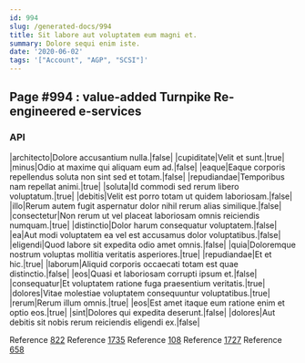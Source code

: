 ```yaml
---
id: 994
slug: /generated-docs/994
title: Sit labore aut voluptatem eum magni et.
summary: Dolore sequi enim iste.
date: '2020-06-02'
tags: '["Account", "AGP", "SCSI"]'
---
```


## Page #994 : value-added Turnpike Re-engineered e-services
### API

|architecto|Dolore accusantium nulla.|false|
|cupiditate|Velit et sunt.|true|
|minus|Odio at maxime qui aliquam eum ad.|false|
|eaque|Eaque corporis repellendus soluta non sint sed et totam.|false|
|repudiandae|Temporibus nam repellat animi.|true|
|soluta|Id commodi sed rerum libero voluptatum.|true|
|debitis|Velit est porro totam ut quidem laboriosam.|false|
|illo|Rerum autem fugit aspernatur dolor nihil rerum alias similique.|false|
|consectetur|Non rerum ut vel placeat laboriosam omnis reiciendis numquam.|true|
|distinctio|Dolor harum consequatur voluptatem.|false|
|ea|Aut modi voluptatem ea vel est accusamus dolor voluptatibus.|false|
|eligendi|Quod labore sit expedita odio amet omnis.|false|
|quia|Doloremque nostrum voluptas mollitia veritatis asperiores.|true|
|repudiandae|Et et hic.|true|
|laborum|Aliquid corporis occaecati totam est quae distinctio.|false|
|eos|Quasi et laboriosam corrupti ipsum et.|false|
|consequatur|Et voluptatem ratione fuga praesentium veritatis.|true|
|dolores|Vitae molestiae voluptatem consequuntur voluptatibus.|true|
|rerum|Rerum illum omnis.|true|
|eos|Est amet itaque eum ratione enim et optio eos.|true|
|sint|Dolores qui expedita deserunt.|false|
|dolores|Aut debitis sit nobis rerum reiciendis eligendi ex.|false|

Reference [822](/822)
Reference [1735](/1735)
Reference [108](/108)
Reference [1727](/1727)
Reference [658](/658)



